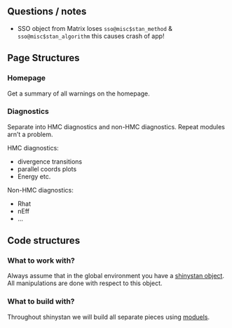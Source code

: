 ## Questions / notes

  * SSO object from Matrix loses `sso@misc$stan_method` & `sso@misc$stan_algorithm` this causes crash of app!




## Page Structures

### Homepage

Get a summary of all warnings on the homepage. 

### Diagnostics

Separate into HMC diagnostics and non-HMC diagnostics. Repeat modules arn't a problem.

HMC diagnostics:

* divergence transitions
* parallel coords plots
* Energy etc.
 
Non-HMC diagnostics:

* Rhat
* nEff
* ...

## Code structures

### What to work with?

Always assume that in the global environment you have a [shinystan object](https://cran.r-project.org/web/packages/shinystan/shinystan.pdf). All manipulations are done with respect to this object. 

### What to build with?

Throughout shinystan we will build all separate pieces using [moduels](https://shiny.rstudio.com/articles/modules.html).


